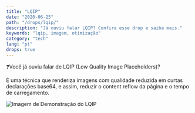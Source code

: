 ```yaml
---
title: "LQIP"
date: "2020-06-25"
path: "/drops/lqip/"
description: "Já ouviu falar LQIP? Confira esse drop e saiba mais."
keywords: "lqip, imagem, otimização"
category: "tech"
lang: "pt"
drops: true
---
```



<Drop>

❓Você já ouviu falar de LQIP (Low Quality Image Placeholders)?

É uma técnica que renderiza imagens com qualidade reduzida em curtas declarações base64, e assim, reduzir o content reflow da página e o tempo de carregamento.

![Imagem de Demonstração do LQIP](https://pbs.twimg.com/media/EbYr24fWkAA9-1Y?format=jpg&name=medium)

</Drop>
